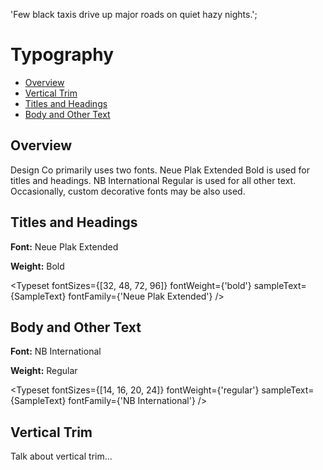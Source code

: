 
<Meta title="Foundations/Typography" />

  'Few black taxis drive up major roads on quiet hazy nights.';

# Typography

- [Overview](#overview)
- [Vertical Trim](#vertical-trim)
- [Titles and Headings](#titles-and-headings)
- [Body and Other Text](#body-and-other-text)

## Overview

Design Co primarily uses two fonts. Neue Plak Extended Bold is used for titles and headings. NB International Regular is used for all other text. Occasionally, custom decorative fonts may be also used.

## Titles and Headings

**Font:** Neue Plak Extended

**Weight:** Bold

<Typeset
  fontSizes={[32, 48, 72, 96]}
  fontWeight={'bold'}
  sampleText={SampleText}
  fontFamily={'Neue Plak Extended'}
/>

## Body and Other Text

**Font:** NB International

**Weight:** Regular

<Typeset
  fontSizes={[14, 16, 20, 24]}
  fontWeight={'regular'}
  sampleText={SampleText}
  fontFamily={'NB International'}
/>

## Vertical Trim

Talk about vertical trim...
